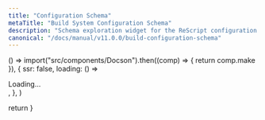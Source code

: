 ```yaml
---
title: "Configuration Schema"
metaTitle: "Build System Configuration Schema"
description: "Schema exploration widget for the ReScript configuration file"
canonical: "/docs/manual/v11.0.0/build-configuration-schema"
---
```



  () =>
    import("src/components/Docson").then((comp) => {
      return comp.make
    }),
  {
    ssr: false,
    loading: () => <div> Loading... </div>,
  },
)

  return <Docson tag="master" />
}

